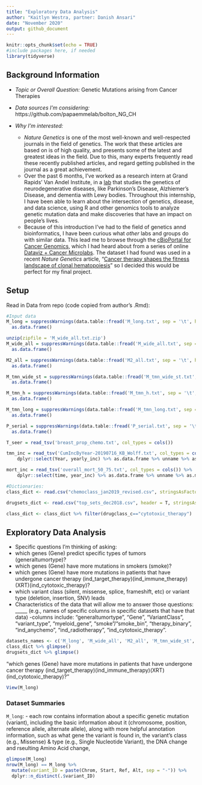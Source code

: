```yaml
---
title: "Exploratory Data Analysis"
author: "Kaitlyn Westra, partner: Danish Ansari"
date: "November 2020"
output: github_document
---
```


```r
knitr::opts_chunk$set(echo = TRUE)
#include packages here, if needed
library(tidyverse)
```


## Background Information

* *Topic or Overall Question:* Genetic Mutations arising from Cancer Therapies

* *Data sources I'm considering:* https://github.com/papaemmelab/bolton_NG_CH

* *Why I'm interested:* 
    - *Nature Genetics* is one of the most well-known and well-respected journals in the field of genetics. The work that these articles are based on is of high quality, and presents some of the latest and greatest ideas in the field. Due to this, many experts frequently read these recently published articles, and regard getting published in the journal as a great achievement. 
    - Over the past 6 months, I've worked as a research intern at Grand Rapids' Van Andel Institute, in a [lab](https://braslab.vai.org) that studies the genetics of neurodegenerative diseases, like Parkinson's Disease, Alzhiemer's Disease, and dementia with Lewy bodies. Throughout this internship, I have been able to learn about the intersection of genetics, disease, and data science, using R and other genomics tools to analyze genetic mutation data and make discoveries that have an impact on people's lives.
    - Because of this introduction I've had to the field of genetics annd bioinformatics, I have been curious what *other* labs and groups do with similar data. This lead me to browse through the [cBioPortal for Cancer Genomics](https://www.cbioportal.org), which I had heard about from a series of online [Dataviz + Cancer Microlabs](https://apply.hub.ki/cancerplusviz/). The dataset I had found was used in a recent *Nature Genetics* article, "[Cancer therapy shapes the fitness landscape of clonal hematopoiesis](https://www.nature.com/articles/s41588-020-00710-0)" so I decided this would be perfect for my final project.


## Setup

Read in Data from repo (code copied from author's .Rmd):

```r
#Input data
M_long = suppressWarnings(data.table::fread('M_long.txt', sep = '\t', header = T)) %>%
  as.data.frame()

unzip(zipfile = 'M_wide_all.txt.zip')
M_wide_all = suppressWarnings(data.table::fread('M_wide_all.txt', sep = '\t', header = T)) %>%
  as.data.frame()

M2_all = suppressWarnings(data.table::fread('M2_all.txt', sep = '\t', header = T))  %>%
  as.data.frame()

M_tmn_wide_st = suppressWarnings(data.table::fread('M_tmn_wide_st.txt', sep = '\t', header = T)) %>% 
  as.data.frame()

M_tmn_h = suppressWarnings(data.table::fread('M_tmn_h.txt', sep = '\t', header = T))  %>%
  as.data.frame()

M_tmn_long = suppressWarnings(data.table::fread('M_tmn_long.txt', sep = '\t', header = T))  %>%
  as.data.frame()

P_serial = suppressWarnings(data.table::fread('P_serial.txt', sep = '\t', header = T))  %>%
  as.data.frame()

T_seer = read_tsv('breast_prop_chemo.txt', col_types = cols()) 

tmn_inc = read_tsv('CumIncByYear-20190716_KB_Wolff.txt', col_types = cols()) %>%
    dplyr::select(Year, yearly_inc) %>% as.data.frame %>% unname %>% as.matrix

mort_inc = read_tsv('overall_mort_50_75.txt', col_types = cols()) %>%
    dplyr::select(time, year_inc) %>% as.data.frame %>% unname %>% as.matrix

#Dictionaries:
class_dict <- read.csv("chemoclass_jan2019_revised.csv", stringsAsFactors = F)

drugsets_dict <- read.csv("top_sets_dec2018.csv", header = T, stringsAsFactors = F)

class_dict <- class_dict %>% filter(drugclass_c=="cytotoxic_therapy")
```

## Exploratory Data Analysis

* Specific questions I'm thinking of asking: 
- which genes (Gene) predict specific types of tumors (generaltumortype)?
- which genes (Gene) have more mutations in smokers (smoke)?
- which genes (Gene) have more mutations in patients that have undergone cancer therapy (ind_target_therapy)(ind_immune_therapy)(XRT)(ind_cytotoxic_therapy)?
- which variant class (silent, missense, splice, frameshift, etc) or variant type (deletion, insertion, SNV) leads
* Characteristics of the data that will allow me to answer those questions: _____ (e.g., names of specific columns in specific datasets that have that data)
-columns include: "generaltumortype", "Gene", "VariantClass", "variant_type", "myeloid_gene", "smoke"/"smoke_bin", "therapy_binary", "ind_anychemo", "ind_radiotherapy", "ind_cytotoxic_therapy".

```r
datasets_names <- c('M_long', 'M_wide_all', 'M2_all', 'M_tmn_wide_st', 'M_tmn_h', 'M_tmn_long', 'P_serial', 'T_seer', 'tmn_inc', 'mort_inc')
class_dict %>% glimpse()
drugsets_dict %>% glimpse()
```

"which genes (Gene) have more mutations in patients that have undergone cancer therapy (ind_target_therapy)(ind_immune_therapy)(XRT)(ind_cytotoxic_therapy)?"

```r
View(M_long)
```


### Dataset Summaries

`M_long`: 
- each row contains information about a specific genetic mutation (variant), including the basic information about it (chromosome, position, reference allele, alternate allele), along with more helpful annotation information, such as what gene the variant is found in, the variant's class (e.g., Missense) & type (e.g., Single Nucleotide Variant), the DNA change and rseulting Amino Acid change, 

```r
glimpse(M_long)
nrow(M_long) == M_long %>%
  mutate(variant_ID = paste(Chrom, Start, Ref, Alt, sep = "-")) %>%
  dplyr::n_distinct(.$variant_ID)
```



